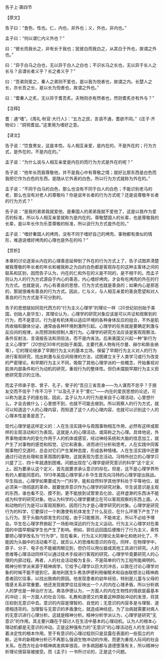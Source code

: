 

告子上·第四节

【原文】

告子曰：“食色，性也。仁，内也，非外也；义，外也，非内也。”

孟子曰：“何以谓仁内义外也？”

曰：“彼长而我长之，非有长于我也；犹彼白而我白之，从其白于外也，故谓之外也。”

曰：“异于白马之白也，无以异于白人之白也；不识长马之长也，无以异于长人之长与？且谓长者义乎？长之者义乎？”

曰：“吾弟则爱之，秦人之弟则不爱也，是以我为悦者也，故谓之内。长楚人之长，亦长吾之长，是以长为悦者也，故谓之外也。”

曰：“耆秦人之炙，无以异于耆吾炙。夫物则亦有然者也，然则耆炙亦有外与？”

【注释】

耆：通“嗜”。《周礼·秋官·大行人》：“五方之民，言语不通，耆欲不同。”《庄子·齐物论》：“鸱鸮耆鼠。”这里用为嗜好之意。

【译文】

告子说：“饮食男女，这是本性。与人相互亲爱，是内在的，不是外在的；行为方式，是外在的，不是内在的。”

孟子说：“为什么说与人相互亲爱是内在的而行为方式是外在的呢？”

告子说：“他年长而我尊敬他，并不是我心中有尊敬之情；就好比那东西是白色而我把它作为白色的东西，是随从它外表的白色，所以行为方式就称为外在的。”

孟子说：“不同于白马的白色，那么也没有不同于白人的白色；不能识别老马的老，那么也没有对老人的尊敬吗？你是说年长者的行为方式呢？还是说尊敬年长者的行为方式？”

告子说：“是我的弟弟我就爱他，是秦国人的弟弟我就不爱他了，这是以我作为爱否的标准，所以与人相互亲爱就称为是内在的。尊敬楚国人的长辈，也是尊敬我的长辈，是以年长作为乐意尊敬的标准，所以说行为方式是外在的。”

孟子说：“嗜好秦国人的烤肉，没有不同于嗜好自己的烤肉，事物都有类似的情形，难道说嗜好烤肉的心理也是外在的吗？”

【赏析】

本章的讨论逐渐从内在的心理善恶延伸到了外在的行为方式上了，告子试图弄清楚被我尊敬的年长者的年长和被我称之为白的白色都是客观存在的这种主客体之间的联系和区别，因而告子认为，内在的仁和外在的义是不同的，是不相干的。而孟子则认为人的行为方式源自于内心的善恶，内心嗜好烤肉，才会有吃烤肉的外在的行为方式。也就是说，内心有善良的思想，行为方式也就是善良的；如果内心是邪恶的，那就很难有善良的行为方式。因此，仁与义，与人相互亲爱的善良愿望和对人善良的行为方式是不可分割的。

告子的思想就如同现代西方的“行为主义心理学”的理论一样（20世纪初创始于美国，创始人是华生），其理论认为，心理学的研究对象应该是可以共证和观察到的行为，而不是意识。行为是有机体用以适应环境的各种身体反应的组合，不外是肌肉收缩和腺体分泌，通常由各种环境刺激所引起。心理学的任务就是要确定刺激与反应间的规律，从而预测和控制人类行为。心理学的研究方法应该是客观观察法、条件反射法、言语报告法和测验法，而不是内省法。后来美国又兴起一种“新行为主义心理学”（20世纪30年代创始于美国，主要代表人物有托尔曼、赫尔和斯金纳等），它的理论继承了早期行为主义的基本立场，保留了早期行为主义对人的行为进行客观研究，找出刺激与反应间规律的方法，试图建立关于人类学习或行为改变的严密理论。和早期行为主义不同，吸取了其他心理学派的一些概念，开始重视对肌体内部条件和行为动机的研究，重视行为的整体性。但仍未摆脱早期行为主义拒绝研究意识的立场。

而孟子师承子思、曾子、孔子，曾子的“吾日三省吾身——为人谋而不忠乎？于朋友交而不信乎？传不习乎？”以及孔子关于“里仁”——内在的爱民思想的论述，可以称为是孟子的座右铭，因此，孟子认为人的行为是来自于心理活动，心里想什么，才会去做什么；心里想不到，也就不可能去做到。所以观察人的行为方式，就可以知道这个人的心理内容，而知道了这个人的心理内容，也就可以识别这个人的心理本性是善是恶了。

现代心理学是这样定义的：人在生活实践中与周围事物相互作用，必然有这样或那样的主观活动和行为表现。这就是人的心理活动，或简称之为心理。具体地说，外界事物或体内的变化作用于人的机体或感官，经过神经系统和大脑的信息加工，就产生了对事物的感觉和知觉、记忆和表象，进而进行分析和思考。人在实践中同客观事物打交道时，总会对它们产生某种态度，形成各种情绪。人在生活实践中还要通过行动去处理和变革周围的事物，这就表现为意志活动。冯特所创立的心理学只兴盛了三、四十年就遇到困难。问题出现在“心理学是研究意识的科学”这个定义上。因为要承认这个定义，首先就要求承认意识的存在。但是，这不是心理学界所有的人都能同意的。1913年美国心理学家J·B·华生首先向冯特的心理学提出挑战。华生指出，心理学如果要成为一门科学，能和自然科学其他学科处于平等地位，就必须来一场彻底的革命，就要放弃意识作为心理学的研究对象。华生说意识是主观的东西，谁也看不见、摸不到，更不能放到试管里去化验，这样虚渺的东西决不能成为科学的研究对象。他认为科学的心理学要建立在可以客观观察的东西上面。人和动物的行为是可以客观观察的，因而行为才是心理学研究的对象。心理学是研究行为的科学，它要探讨一个刺激使有机体发生了什么反应，在什么环境下产生了什么行为。至于头脑内部发生的过程，由于只能推测，不能肯定，所以不必给予理会。华生在心理学界掀起了一场影响深远的行为主义运动。行为主义心理学对在美国的中国早期留学生也产生了影响。例如，郭任远回国后便推行了行为主义，索性要把心理学改名为“行为学”。现在看来，行为主义的理论太简单化和绝对化了，不能因为头脑中的活动看不见，就否认人的思维和意识的存在。同样，在物理学中，原子、分子、电子也不能被肉眼见到，但仍可以用仪器或其他工具进行研究。人的思维等心理活动同样可以通过技术手段进行客观的研究。心理学毕竟要研究人的心理的内部过程。再者，人的社会活动极为复杂，不是简单的行为工程所能阐明的。精神分析学派来源于精神病学。它给予心理学以巨大的冲击，以致在讨论心理学对象的时候不能不提到它。奥地利医生S·弗洛伊德利用催眠术和自由联想法让精神病患者回忆往事，以找出致病的原因。他发现患者的幼年经验，特别是儿童与父母的情感关系非常重要。他还发现做梦往往反映出一个人的内在心理矛盾，所以分析病人的梦也是一种治疗方法。弗洛伊德认为，一方面人的内在生物性的情欲是最基本的冲动；另一方面人的社会习俗、礼教和道德又约束着这种原始冲动的发泄，将其压抑到无意识中去。意识的内容是理智的、自觉的；无意识的内容多是与理智、道德相违背的。当理智与无意识的矛盾激化，就造成神经症。为了治病就需要对病人的无意识进行心理分析。这就是精神分析。精神分析学派认为，心理学是研究“无意识”的作用。其主要兴趣在于探讨人在生活中基本的心理动机。认为人的根本心理动机都是无意识的冲动。正是这种强有力的“无意识”的心理活动在人的生活中起着决定性的根本作用。至于有意识的心理过程则只是显露在表面的一些孤立的片断。近年的新精神分析已不再那么强调生物冲动的作用，而更为重视人际间的社会关系。在西方社会中精神病发病率很高，许多病因都与道德堕落有关，所以精神分析理论很容易被接受。而《孟子》一书所讨论的，正是这个问题。


